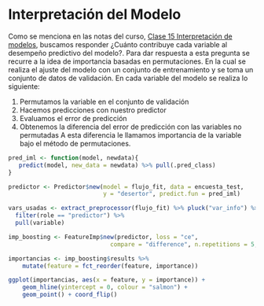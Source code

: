 # Interpretación del Modelo


Como se menciona en las notas del curso, [Clase 15 Interpretación de modelos](https://aprendizaje-maquina-2021-mcd.netlify.app/interpretaci%C3%B3n-de-modelos.html),  buscamos responder ¿Cuánto contribuye cada variable al desempeño predictivo del modelo?. Para dar respuesta a esta pregunta se recurre a la idea de importancia basadas en permutaciones. En la cual  se realiza el ajuste del modelo con un conjunto de entrenamiento y se toma un conjunto de datos de validación. En cada variable del modelo se realiza lo siguiente: 

1. Permutamos la variable en el conjunto de validación
2. Hacemos predicciones con nuestro predictor
3. Evaluamos el error de predicción
4. Obtenemos la diferencia del error de predicción con las variables no permutadas
A esta diferencia le llamamos importancia de la variable bajo el método de permutaciones.


```r


pred_iml <- function(model, newdata){
   predict(model, new_data = newdata) %>% pull(.pred_class)
}

predictor <- Predictor$new(model = flujo_fit, data = encuesta_test,
                           y = "desertor", predict.fun = pred_iml)


```

```r
vars_usadas <- extract_preprocessor(flujo_fit) %>% pluck("var_info") %>%
  filter(role == "predictor") %>%
  pull(variable)

imp_boosting <- FeatureImp$new(predictor, loss = "ce",  
                             compare = "difference", n.repetitions = 5, features = vars_usadas)

importancias <- imp_boosting$results %>% 
    mutate(feature = fct_reorder(feature, importance))

ggplot(importancias, aes(x = feature, y = importance)) +
    geom_hline(yintercept = 0, colour = "salmon") +
    geom_point() + coord_flip()


```


